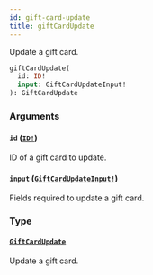 ```yaml
---
id: gift-card-update
title: giftCardUpdate
---
```


Update a gift card.

```graphql
giftCardUpdate(
  id: ID!
  input: GiftCardUpdateInput!
): GiftCardUpdate

```

### Arguments

#### `id` ([`ID!`](/developer/api-reference/scalars/id.mdx))

ID of a gift card to update.

#### `input` ([`GiftCardUpdateInput!`](/developer/api-reference/inputs/gift-card-update-input.mdx))

Fields required to update a gift card.

### Type

#### [`GiftCardUpdate`](/developer/api-reference/objects/gift-card-update.mdx)

Update a gift card.

